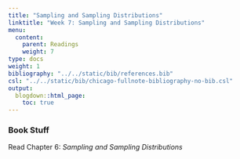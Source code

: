 ```yaml
---
title: "Sampling and Sampling Distributions"
linktitle: "Week 7: Sampling and Sampling Distributions"
menu:
  content:
    parent: Readings
    weight: 7
type: docs
weight: 1
bibliography: "../../static/bib/references.bib"
csl: "../../static/bib/chicago-fullnote-bibliography-no-bib.csl"
output:
  blogdown::html_page:
    toc: true
---
```


### Book Stuff
Read Chapter 6: *Sampling and Sampling Distributions*



